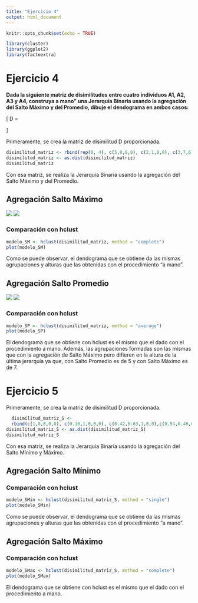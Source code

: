```yaml
---
title: "Ejercicio 4"
output: html_document
---
```


```r
knitr::opts_chunk$set(echo = TRUE)
```

```r
library(cluster)
library(ggplot2)
library(factoextra)
```


# Ejercicio 4
**Dada la siguiente matriz de disimilitudes entre cuatro individuos A1, A2, A3 y A4, construya a mano" una Jerarquía Binaria usando la agregación del Salto Máximo y del Promedio, dibuje el dendograma en ambos casos: **

\[
D = \begin{bmatrix}
0 &   &   &    \\
5 & 0 &   &  \\
2 & 1 & 0 &   \\
3 & 7 & 6 & 0 \\
\end{bmatrix} 
\]

Primeramente, se crea la matriz de disimilitud D proporcionada.
```r
disimilitud_matriz <- rbind(rep(0, 4), c(5,0,0,0), c(2,1,0,0), c(3,7,6,0))
disimilitud_matriz <- as.dist(disimilitud_matriz)
disimilitud_matriz

```

Con esa matriz, se realiza la Jerarquía Binaria usando la agregación del Salto
Máximo y del Promedio.

## Agregación Salto Máximo
<img src= "JB_1.jpg">
<img src= "dendograma1.jpg">

### Comparación con hclust
```r
modelo_SM <- hclust(disimilitud_matriz, method = "complete")
plot(modelo_SM)
```

Como se puede observar, el dendograma que se obtiene da las mismas agrupaciones
y alturas que las obtenidas con el procedimiento "a mano".

## Agregación Salto Promedio
<img src= "JB_2.jpg">
<img src= "dendograma2.jpg">

### Comparación con hclust
```r
modelo_SP <- hclust(disimilitud_matriz, method = "average")
plot(modelo_SP)
```

El dendograma que se obtiene con hclust es el mismo que el dado con el
procedimiento a mano. Además, las agrupaciones formadas son las mismas que
con la agregación de Salto Máximo pero difieren en la altura de la última 
jerarquía ya que, con Salto Promedio es de 5 y con Salto Máximo es de 7.

# Ejercicio 5

Primeramente, se crea la matriz de disimilitud D proporcionada.
```r
  disimilitud_matriz_S <- 
  rbind(c(1,0,0,0,0), c(0.10,1,0,0,0), c(0.42,0.63,1,0,0),c(0.54,0.46,0.41,1,0),c(0.35,0.98,0.85,0.73,1))
disimilitud_matriz_S <- as.dist(disimilitud_matriz_S)
disimilitud_matriz_S

```

Con esa matriz, se realiza la Jerarquía Binaria usando la agregación del Salto
Mínimo y Máximo.

## Agregación Salto Mínimo


### Comparación con hclust
```r
modelo_SMin <- hclust(disimilitud_matriz_S, method = "single")
plot(modelo_SMin)
```

Como se puede observar, el dendograma que se obtiene da las mismas agrupaciones
y alturas que las obtenidas con el procedimiento "a mano".

## Agregación Salto Máximo


### Comparación con hclust
```r
modelo_SMax <- hclust(disimilitud_matriz_S, method = "complete")
plot(modelo_SMax)
```

El dendograma que se obtiene con hclust es el mismo que el dado con el
procedimiento a mano. 